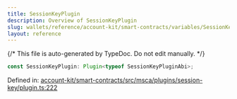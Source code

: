 ```yaml
---
title: SessionKeyPlugin
description: Overview of SessionKeyPlugin
slug: wallets/reference/account-kit/smart-contracts/variables/SessionKeyPlugin
layout: reference
---
```


{/* This file is auto-generated by TypeDoc. Do not edit manually. */}

```ts
const SessionKeyPlugin: Plugin<typeof SessionKeyPluginAbi>;
```

Defined in: [account-kit/smart-contracts/src/msca/plugins/session-key/plugin.ts:222](https://github.com/alchemyplatform/aa-sdk/blob/153785ddc87beb160382c2bae7dbafa4a66ade9a/account-kit/smart-contracts/src/msca/plugins/session-key/plugin.ts#L222)

